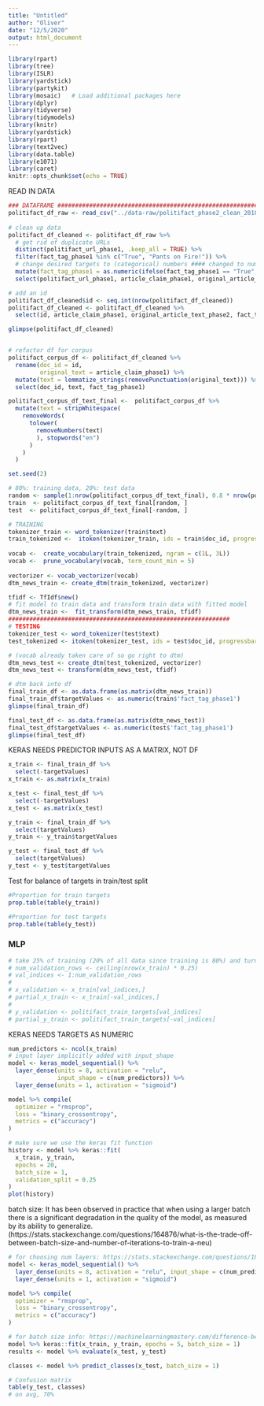 ```yaml
---
title: "Untitled"
author: "Oliver"
date: "12/5/2020"
output: html_document
---
```


```r
library(rpart)
library(tree)
library(ISLR)
library(yardstick)
library(partykit)
library(mosaic)   # Load additional packages here 
library(dplyr)
library(tidyverse)
library(tidymodels)
library(knitr)
library(yardstick)
library(rpart)
library(text2vec)
library(data.table)
library(e1071)
library(caret)
knitr::opts_chunk$set(echo = TRUE)
```

READ IN DATA
```r
### DATAFRAME ########################################################################
politifact_df_raw <- read_csv("../data-raw/politifact_phase2_clean_2018_7_3.csv")  
 
# clean up data
politifact_df_cleaned <- politifact_df_raw %>% 
  # get rid of duplicate URLs 
  distinct(politifact_url_phase1, .keep_all = TRUE) %>%  
  filter(fact_tag_phase1 %in% c("True", "Pants on Fire!")) %>% 
  # change desired targets to (categorical) numbers #### changed to numeric for keras 
  mutate(fact_tag_phase1 = as.numeric(ifelse(fact_tag_phase1 == "True", 1, 0))) %>% 
  select(politifact_url_phase1, article_claim_phase1, original_article_text_phase2, fact_tag_phase1)

# add an id 
politifact_df_cleaned$id <- seq.int(nrow(politifact_df_cleaned))
politifact_df_cleaned <- politifact_df_cleaned %>% 
  select(id, article_claim_phase1, original_article_text_phase2, fact_tag_phase1)

glimpse(politifact_df_cleaned)  


# refactor df for corpus 
politifact_corpus_df <- politifact_df_cleaned %>% 
  rename(doc_id = id,
         original_text = article_claim_phase1) %>%  
  mutate(text = lemmatize_strings(removePunctuation(original_text))) %>%   
  select(doc_id, text, fact_tag_phase1)

politifact_corpus_df_text_final <-  politifact_corpus_df %>%  
  mutate(text = stripWhitespace(
    removeWords(
      tolower(
        removeNumbers(text)
        ), stopwords("en")
      ) 
    )
  )
```


```r
set.seed(2)

# 80%: training data, 20%: test data
random <- sample(1:nrow(politifact_corpus_df_text_final), 0.8 * nrow(politifact_corpus_df_text_final)) 
train  <- politifact_corpus_df_text_final[random, ]
test  <- politifact_corpus_df_text_final[-random, ]
```

```r
# TRAINING
tokenizer_train <- word_tokenizer(train$text)
train_tokenized <-  itoken(tokenizer_train, ids = train$doc_id, progressbar = FALSE)
   
vocab <-  create_vocabulary(train_tokenized, ngram = c(1L, 3L))
vocab <-  prune_vocabulary(vocab, term_count_min = 5)
 
vectorizer <- vocab_vectorizer(vocab) 
dtm_news_train <- create_dtm(train_tokenized, vectorizer) 

tfidf <- TfIdf$new()
# fit model to train data and transform train data with fitted model
dtm_news_train <-  fit_transform(dtm_news_train, tfidf)
###############################################################
# TESTING
tokenizer_test <- word_tokenizer(test$text)
test_tokenized <- itoken(tokenizer_test, ids = test$doc_id, progressbar = FALSE)

# (vocab already taken care of so go right to dtm)
dtm_news_test <- create_dtm(test_tokenized, vectorizer)  
dtm_news_test <- transform(dtm_news_test, tfidf)
```

```r
# dtm back into df
final_train_df <- as.data.frame(as.matrix(dtm_news_train))
final_train_df$targetValues <- as.numeric(train$'fact_tag_phase1')
glimpse(final_train_df)

final_test_df <- as.data.frame(as.matrix(dtm_news_test))
final_test_df$targetValues <- as.numeric(test$'fact_tag_phase1')
glimpse(final_test_df)
```

KERAS NEEDS PREDICTOR INPUTS AS A MATRIX, NOT DF
```r
x_train <- final_train_df %>% 
  select(-targetValues)
x_train <- as.matrix(x_train)

x_test <- final_test_df %>% 
  select(-targetValues)
x_test <- as.matrix(x_test)

y_train <- final_train_df %>% 
  select(targetValues)
y_train <- y_train$targetValues

y_test <- final_test_df %>% 
  select(targetValues)
y_test <- y_test$targetValues
```

Test for balance of targets in train/test split
```r
#Proportion for train targets
prop.table(table(y_train))

#Proportion for test targets
prop.table(table(y_test))
```


### MLP ########################################################################

```r
# take 25% of training (20% of all data since training is 80%) and turn it into validation 
# num_validation_rows <- ceiling(nrow(x_train) * 0.25)
# val_indices <- 1:num_validation_rows
# 
# x_validation <- x_train[val_indices,]
# partial_x_train <- x_train[-val_indices,]
# 
# y_validation <- politifact_train_targets[val_indices]
# partial_y_train <- politifact_train_targets[-val_indices] 
```

KERAS NEEDS TARGETS AS NUMERIC
```r
num_predictors <- ncol(x_train)
# input layer implicitly added with input_shape
model <- keras_model_sequential() %>% 
  layer_dense(units = 8, activation = "relu", 
              input_shape = c(num_predictors)) %>%   
  layer_dense(units = 1, activation = "sigmoid")

model %>% compile(
  optimizer = "rmsprop",
  loss = "binary_crossentropy",
  metrics = c("accuracy")
)

# make sure we use the keras fit function
history <- model %>% keras::fit(
  x_train, y_train,
  epochs = 20,
  batch_size = 1,
  validation_split = 0.25
) 
plot(history) 
```

batch size:  It has been observed in practice that when using a larger batch there is a significant degradation in the quality of the model, as measured by its ability to generalize. (https://stats.stackexchange.com/questions/164876/what-is-the-trade-off-between-batch-size-and-number-of-iterations-to-train-a-neu)
```r
# for choosing num layers: https://stats.stackexchange.com/questions/181/how-to-choose-the-number-of-hidden-layers-and-nodes-in-a-feedforward-neural-netw
model <- keras_model_sequential() %>% 
  layer_dense(units = 8, activation = "relu", input_shape = c(num_predictors)) %>%  
  layer_dense(units = 1, activation = "sigmoid")

model %>% compile(
  optimizer = "rmsprop", 
  loss = "binary_crossentropy",
  metrics = c("accuracy")
)

# for batch size info: https://machinelearningmastery.com/difference-between-a-batch-and-an-epoch/
model %>% keras::fit(x_train, y_train, epochs = 5, batch_size = 1)
results <- model %>% evaluate(x_test, y_test)

classes <- model %>% predict_classes(x_test, batch_size = 1)

# Confusion matrix
table(y_test, classes)
# on avg, 70%
```


